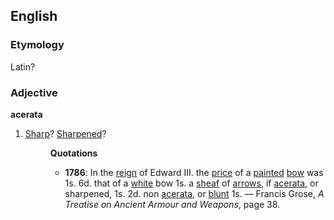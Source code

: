 ==English==
===Etymology===
Latin?
===Adjective===
'''acerata'''
# [[Sharp]]?  [[Sharpened]]?
#:'''Quotations'''
#:*'''1786''': In the [[reign]] of Edward III. the [[price]] of a [[paint]]ed [[bow]] was 1s. 6d. that of  a [[white]] bow 1s. a [[sheaf]] of [[arrow]]s, if [[acerata]], or sharpened, 1s. 2d. non [[acerata]], or [[blunt]] 1s. &mdash; Francis Grose, ''A Treatise on Ancient Armour and Weapons'', page 38.
